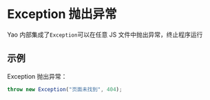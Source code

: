 # Exception 抛出异常

Yao 内部集成了`Exception`可以在任意 JS 文件中抛出异常，终止程序运行

## 示例

Exception 抛出异常：

```javascript
throw new Exception("页面未找到", 404);
```

<Div style={{ display: "flex", justifyContent: "space-between" }}>
  <Link type="prev" title="Log" link="参考手册/JSAPI/Log"></Link>
  <Link type="next" title="Query" link="参考手册/JSAPI/Query"></Link>
</Div>

